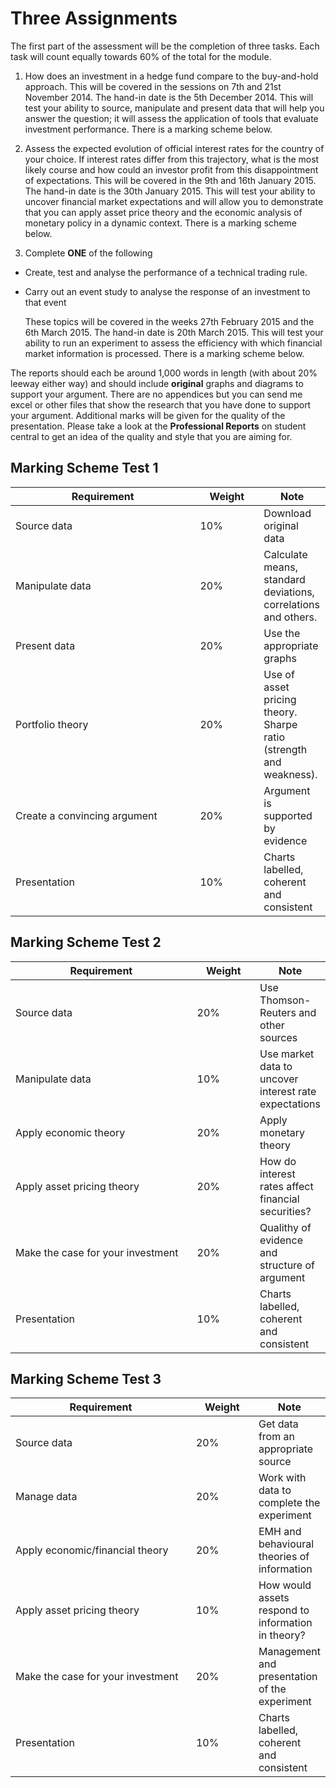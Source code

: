Three Assignments
========================================================
The first part of the assessment will be the completion of three tasks.  Each task will count equally towards 60\% of the total for the module.  

1.  How does an investment in a hedge fund compare to the buy-and-hold approach.   This will be covered in the sessions on 7th and 21st November 2014.  The hand-in date is the 5th December 2014.
This will test your ability to source, manipulate and present data that will help you answer the question; it will assess the application of tools that evaluate investment performance.  There is a marking scheme below. 

2.	Assess the expected evolution of official interest rates for the country of your choice.  If interest rates differ from this trajectory, what is the most likely course and how could an investor profit from this disappointment of expectations.    This will be covered in the 9th and 16th January 2015.  The hand-in date is the 30th January 2015.  This will test your ability to uncover financial market expectations and will allow you to demonstrate that you can apply asset price theory and the economic analysis of monetary policy in a dynamic context. There is a marking scheme below. 

3. Complete **ONE** of the following

  * Create, test and analyse the performance of a technical trading rule. 
  * Carry out an event study to analyse the response of an investment to that event
  
    These topics will be covered in the weeks 27th February 2015 and the 6th March 2015.  The hand-in date is 20th March 2015. This will test your ability to run an experiment to assess the efficiency with which financial market information is processed.  There is a marking scheme below. 

The reports should each be around 1,000 words in length (with about 20% leeway either way) and should include **original** graphs and diagrams to support your argument.   There are no appendices but you can send me excel or other files that show the research that you have done to support your argument. Additional marks will be given for the quality of the presentation.  Please take a look at the **Professional Reports** on student central to get an idea of the quality and style that you are aiming for. 


Marking Scheme Test 1
----------------------
| Requirement | Weight | Note|
-----------------|------|------|
Source data | 10% | Download original data |
Manipulate data | 20% | Calculate means, standard deviations, correlations and others. |
Present data | 20% | Use the appropriate graphs|
Portfolio theory | 20% | Use of asset pricing theory. Sharpe ratio (strength and weakness). |
Create a convincing argument | 20% | Argument is supported by evidence |
Presentation | 10% | Charts labelled, coherent and consistent|

Marking Scheme Test 2
----------------------
| Requirement | Weight | Note|
-----------------|------|------|
Source data | 20% | Use Thomson-Reuters and other sources|
Manipulate data | 10% | Use market data to uncover interest rate expectations|
Apply economic theory | 20% |Apply monetary theory|
Apply asset pricing theory | 20% | How do interest rates affect financial securities? |
Make the case for your investment | 20% | Qualithy of evidence and structure of argument |
Presentation | 10% | Charts labelled, coherent and consistent|

Marking Scheme Test 3
----------------------
| Requirement | Weight | Note|
-----------------|------|------|
Source data | 20% | Get data from an appropriate source|
Manage data | 20% | Work with data to complete the experiment |
Apply economic/financial theory | 20% |EMH and behavioural theories of information|
Apply asset pricing theory | 10% | How would assets respond to information in theory? |
Make the case for your investment | 20% | Management and presentation of the experiment|
Presentation | 10% | Charts labelled, coherent and consistent|